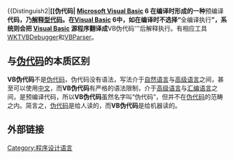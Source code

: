 {{NoteTA
|G1 = IT
}}
{{Distinguish2|'''[[伪代码|{{Forceconvert]]'''}}
[[Microsoft_Visual_Basic|Microsoft Visual Basic]] 6 在编译时形成的一种'''预编译'''代码，乃[[解释型代码|解释型代码]]。在[[Visual_Basic|Visual Basic]] 6中，如在编译时不选择“'''全编译执行'''”，系统则会把 [[Visual_Basic|Visual Basic]] 源程序翻译成'''VB伪代码'''后解释执行。有相应工具[[WKTVBDebugger|WKTVBDebugger]]和[[VBParser|VBParser]]。

== 与[[伪代码|伪代码]]的本质区别 ==
'''VB伪代码'''不是[[伪代码|伪代码]]，伪代码没有语法，写法介于[[自然语言|自然语言]]与[[高级语言|高级语言]]之间，甚至可以使用[[中文|中文]]，而'''VB伪代码'''有严格的语法限制，介于[[高级语言|高级语言]]与[[汇编语言|汇编语言]]之间，是预编译代码，所以'''VB伪代码'''虽然名字叫“伪代码”，但并不在[[伪代码|伪代码]]的范畴之内。简言之，[[伪代码|伪代码]]是给人读的，而'''VB伪代码'''是给机器读的。

== 外部链接 ==
{{程序设计语言}}

[[Category:程序设计语言|Category:程序设计语言]]